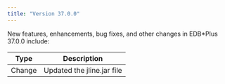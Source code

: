 ```yaml
---
title: "Version 37.0.0"
---
```

<div id="release_notes" class="registered_link"></div>

New features, enhancements, bug fixes, and other changes in EDB*Plus 37.0.0 include:

| Type        | Description                              |
| ----------- | -----------------------------------------| 
| Change      | Updated the jline.jar file               |